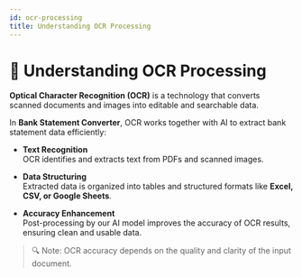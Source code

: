 ```yaml
---
id: ocr-processing
title: Understanding OCR Processing
---
```


# 🧠 Understanding OCR Processing

**Optical Character Recognition (OCR)** is a technology that converts scanned documents and images into editable and searchable data.  

In **Bank Statement Converter**, OCR works together with AI to extract bank statement data efficiently:

- **Text Recognition**  
  OCR identifies and extracts text from PDFs and scanned images.  

- **Data Structuring**  
  Extracted data is organized into tables and structured formats like **Excel, CSV, or Google Sheets**.  

- **Accuracy Enhancement**  
  Post-processing by our AI model improves the accuracy of OCR results, ensuring clean and usable data.

> 🔍 Note: OCR accuracy depends on the quality and clarity of the input document.

